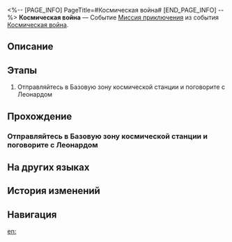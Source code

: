 <%-- [PAGE_INFO]
PageTitle=#Космическая война#
[END_PAGE_INFO] --%>
{{Дополнить|Диалоги.}}
{{Миссия Инфобокс
|id              = 8000105
|Название        = 
|Изображение     = Миссия Космическая война.png
|Тип             = Миссия приключения
|Событие         = Космическая война
|Глава           = 
|Условия         = Завершена [[Миссия приключения]] «[[Космическая война]]»
|Персонажи       = Первопроходец
|СтартЛокация    = [[Космическая станция «Герта»]] — [[Базовая зона]]
|Мир             = Космическая станция «Герта»
|Предыдущая      = 
|Следующая       = 
|Награды         = 
}}
'''Космическая война''' — Событие [[Миссия приключения]] из события [[Космическая война]].

==Описание==
{{Описание|<!--официальное описание из Перекрёстка судеб-->}}

==Этапы==
# Отправляйтесь в Базовую зону космической станции и поговорите с Леонардом

==Прохождение==
{{Дополнить}}
{{Диалог Конец}}

===Отправляйтесь в Базовую зону космической станции и поговорите с Леонардом===
{{Описание миссии|тип=Миссия приключения|локация=Базовая зона|В ситуации с Космической войной наступило затишье. Отправляйтесь к Леонарду в Комнате наблюдения.<br />Остаётся надеяться, что всё правда закончилось...}}
{{Диалог Начало}}

{{Диалог Конец}}

==На других языках==
{{На других языках
|en   = Cosmic Warfare
|zhs  = 太空大战争
|zht  = 太空大戰爭
|ja   = 宇宙大戦争
|ko   = 우주 대전쟁
|es   = Contienda cósmica
|fr   = Guerre cosmique
|ru   = Космическая война
|th   = สงครามอวกาศ
|vi   = Chiến Tranh Vũ Trụ
|de   = Kosmische Kriegsführung
|id   = Perang Luar Angkasa
|pt   = Guerra Cósmica
}}

==История изменений==
{{История изменений|3.5}}

==Навигация==
{{Миссия приключения Навбокс|Глава }}

[[en:]]
